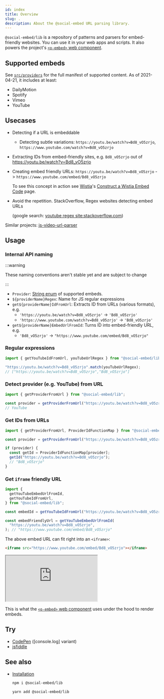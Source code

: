 ```yaml
---
id: index
title: Overview
slug: .
description: About the @social-embed URL parsing library.
---
```


`@social-embed/lib` is a repository of patterns and parsers for embed-friendly websites. You can use
it in your web apps and scripts. It also powers the project's [`<o-embed>` web component](../wc/index.mdx).

## Supported embeds

See [`src/providers`](https://github.com/social-embed/social-embed/tree/master/packages/lib/src/providers) for
the full manifest of supported content. As of 2021-04-21, it includes at least:

- DailyMotion
- Spotify
- Vimeo
- YouTube

## Usecases

- Detecting if a URL is embeddable
  - Detecting subtle variations: `https://youtu.be/watch?v=Bd8_vO5zrjo`, `https://www.youtube.com/watch?v=Bd8_vO5zrjo`
- Extracting IDs from embed-friendly sites, e.g. `Bd8_vO5zrjo` out of https://youtu.be/watch?v=Bd8_vO5zrjo

- Creating embed friendly URLs: `https://youtu.be/watch?v=Bd8_vO5zrjo` -> `https://www.youtube.com/embed/Bd8_vO5zrjo`

  To see this concept in action see [Wistia]'s [Construct a Wistia Embed Code] page.

- Avoid the repetition. StackOverflow, Regex websites detecting embed URLs

  (google search: [youtube regex site:stackoverflow.com])

Similar projects: [js-video-url-parser]

[youtube regex site:stackoverflow.com]: https://www.google.com/search?q=youtube+regex+site%3Astackoverflow.com
[wistia]: https://wistia.com
[construct a wistia embed code]: https://wistia.com/support/developers/construct-an-embed-code
[js-video-url-parser]: https://www.npmjs.com/package/js-video-url-parser

## Usage

### Internal API naming

:::warning

These naming conventions aren't stable yet and are subject to change

:::

- `Provider`: [String enum](https://www.typescriptlang.org/docs/handbook/enums.html#string-enums) of supported embeds.
- `${providerName}Regex`: Name for JS regular expressions
- `get${providerName}IdFromUrl`: Extracts ID from URLs (various formats), e.g.
  - `'https://youtu.be/watch?v=Bd8_vO5zrjo'` -> `'Bd8_vO5zrjo'`
  - `'https://www.youtube.com/watch?v=Bd8_vO5zrjo'` -> `'Bd8_vO5zrjo'`
- `get${providerName}EmbedUrlFromId`: Turns ID into embed-friendly URL, e.g.
  - `'Bd8_vO5zrjo'` -> `"https://www.youtube.com/embed/Bd8_vO5zrjo"`

### Regular expressions

```typescript
import { getYouTubeIdFromUrl, youTubeUrlRegex } from "@social-embed/lib";

"https://youtu.be/watch?v=Bd8_vO5zrjo".match(youTubeUrlRegex);
// ["https://youtu.be/watch?v=Bd8_vO5zrjo","Bd8_vO5zrjo"]
```

### Detect provider (e.g. YouTube) from URL

```typescript
import { getProviderFromUrl } from "@social-embed/lib";

const provider = getProviderFromUrl("https://youtu.be/watch?v=Bd8_vO5zrjo");
// YouTube
```

### Get IDs from URLs

```typescript
import { getProviderFromUrl, ProviderIdFunctionMap } from "@social-embed/lib";

const provider = getProviderFromUrl("https://youtu.be/watch?v=Bd8_vO5zrjo"); // YouTube

if (provider) {
  const getId = ProviderIdFunctionMap[provider];
  getId("https://youtu.be/watch?v=Bd8_vO5zrjo");
  // "Bd8_vO5zrjo"
}
```

### Get `iframe` friendly URL

```typescript
import {
  getYouTubeEmbedUrlFromId,
  getYouTubeIdFromUrl,
} from "@social-embed/lib";

const embedId = getYouTubeIdFromUrl("https://youtu.be/watch?v=Bd8_vO5zrjo"); // "Bd8_vO5zrjo"

const embedFriendlyUrl = getYouTubeEmbedUrlFromId(
  "https://youtu.be/watch?v=Bd8_vO5zrjo",
); // "https://www.youtube.com/embed/Bd8_vO5zrjo"
```

The above embed URL can fit right into an `<iframe>`:

```html
<iframe src="https://www.youtube.com/embed/Bd8_vO5zrjo"></iframe>
```

<iframe src="https://www.youtube.com/embed/Bd8_vO5zrjo"></iframe>

This is what the [`<o-embed>` web component](../wc/index.mdx) uses under the hood to render embeds.

## Try

- [CodePen] ([console.log] variant)
- [jsfiddle]

[codepen]: https://codepen.io/attachment/pen/VwPPrNq
[codepen console]: https://codepen.io/attachment/pen/poRRpdp?editors=0010
[jsfiddle]: https://jsfiddle.net/gitpull/pcLagbsm/

## See also

- [Installation](./installation.mdx)

  ```bash
  npm i @social-embed/lib
  ```

  ```bash
  yarn add @social-embed/lib
  ```
